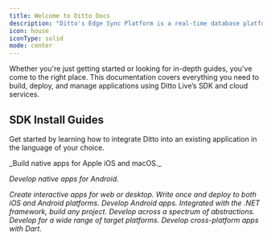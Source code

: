 ```yaml
---
title: Welcome to Ditto Docs
description: "Ditto's Edge Sync Platform is a real-time database platform for mobile, web, IoT, and server apps that can magically sync even when offline."
icon: house
iconType: solid
mode: center
---
```


Whether you're just getting started or looking for in-depth guides, you've come to the right place. This documentation covers everything you need to build, deploy, and manage applications using Ditto Live’s SDK and cloud services.

<CardGroup cols={3}>
  <Card
    title="Learn about Ditto"
    href="/home/about-ditto"
    icon="leanpub"
    iconType="solid"
    horizontal
   />
  <Card title="Create an Account" icon="user-plus" iconType="solid" href="/cloud/portal/creating-a-ditto-account" horizontal     iconType="solid"/>
  <Card title="Migrate from Atlas Device Sync" icon="sign-post" iconType="solid" href="/support/mongodb-migrationguide" horizontal iconType="solid"/>
</CardGroup>

## SDK Install Guides

Get started by learning how to integrate Ditto into an existing application in the language of your choice.

<CardGroup cols={3}>
  <Card
    title="Swift"
    icon="swift"
    href="/sdk/latest/install-guides/swift"
      iconType="solid">
_Build native apps for Apple iOS and macOS._
  </Card>

  <Card
    title="Kotlin"
    icon="code"
    href="/sdk/latest/install-guides/kotlin"
      iconType="solid">
_Develop native apps for Android._
  </Card>

  <Card
    title="JavaScript Web"
    icon="js"
    href="/sdk/latest/install-guides/js"
    iconType="solid">
_Create interactive apps for web or desktop._
  </Card>  <Card
    title="React Native"
    icon="react"
    href="/sdk/latest/install-guides/react-native"
    iconType="solid">
_Write once and deploy to both iOS and Android platforms._
  </Card>  <Card
    title="Java"
    icon="java"
    href="/sdk/latest/install-guides/java"
      iconType="solid">
_Develop Android apps._
  </Card>  <Card
    title="C#"
    icon="code"
    href="/sdk/latest/install-guides/c-sharp"
      iconType="solid">
_Integrated with the .NET framework, build any project._
  </Card>  <Card
    title="C++"
    icon="code"
    href="/sdk/latest/install-guides/cpp"
      iconType="solid">
_Develop across a spectrum of abstractions._
  </Card>
   <Card
    title="Rust"
    icon="rust"
    href="/sdk/latest/install-guides/rust"
      iconType="solid">
_Develop for a wide range of target platforms._
  </Card>
  <Card
    title="Flutter"
    icon="flutter"
    href="/sdk/latest/install-guides/flutter"
      iconType="solid">
_Develop cross-platform apps with Dart._
  </Card>
</CardGroup>
